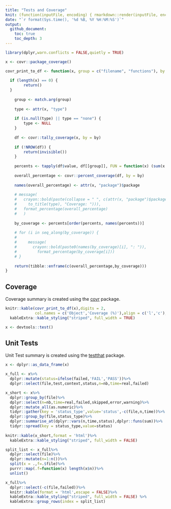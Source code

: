```yaml
---
title: "Tests and Coverage"
knit: (function(inputFile, encoding) { rmarkdown::render(inputFile, encoding = encoding, output_file = file.path(dirname(inputFile), 'README.md')) })
date: "`r format(Sys.time(), '%d %B, %Y %H:%M:%S')`"
output: 
  github_document:
    toc: true
    toc_depth: 3
---
```


```r
library(dplyr,warn.conflicts = FALSE,quietly = TRUE)

x <- covr::package_coverage()

covr_print_to_df <- function(x, group = c("filename", "functions"), by = "line"){
  
  if (length(x) == 0) {
        return()
  }
  
    group <- match.arg(group)
    
    type <- attr(x, "type")
    
    if (is.null(type) || type == "none") {
        type <- NULL
    }
    
    df <- covr::tally_coverage(x, by = by)
    
    if (!NROW(df)) {
        return(invisible())
    }
    
    percents <- tapply(df$value, df[[group]], FUN = function(x) (sum(x > 0)/length(x)) * 100)
    
    overall_percentage <- covr::percent_coverage(df, by = by)
    
    names(overall_percentage) <- attr(x, "package")$package
    
    # message(
    #   crayon::bold(paste(collapse = " ", c(attr(x, "package")$package, 
    #     to_title(type), "Coverage: "))),
    #   format_percentage(overall_percentage)
    #   )
    
    by_coverage <- percents[order(percents, names(percents))]
    
    # for (i in seq_along(by_coverage)) {
    #   
    #     message(
    #       crayon::bold(paste0(names(by_coverage)[i], ": ")),
    #         format_percentage(by_coverage[i]))
    # }
    
    return(tibble::enframe(c(overall_percentage,by_coverage)))
}

```

## Coverage

Coverage summary is created using the [covr](https://github.com/r-lib/covr) package.

```r
knitr::kable(covr_print_to_df(x),digits = 2,
             col.names = c('Object','Coverage (%)'),align = c('l','c'),format = 'html')%>%
  kableExtra::kable_styling("striped", full_width = TRUE)
```

```r
x <- devtools::test()
```

## Unit Tests

Unit Test summary is created using the [testthat](https://github.com/r-lib/testthat) package.

```r
x <- dplyr::as_data_frame(x)

x_full <- x%>%
  dplyr::mutate(status=ifelse(failed,'FAIL','PASS'))%>%
  dplyr::select(file,test,context,status,n=nb,time=real,failed)

x_short <- x%>%
  dplyr::group_by(file)%>%
  dplyr::select(n=nb,time=real,failed,skipped,error,warning)%>%
  dplyr::mutate_all(as.numeric)%>%
  tidyr::gather(key = 'status_type',value='status',-c(file,n,time))%>%
  dplyr::group_by(file,status_type)%>%
  dplyr::summarise_at(dplyr::vars(n,time,status),dplyr::funs(sum))%>%
  tidyr::spread(key = status_type,value=status)
  
knitr::kable(x_short,format = 'html')%>%
  kableExtra::kable_styling("striped", full_width = FALSE)

split_list <- x_full%>%
  dplyr::select(file)%>%
  dplyr::mutate(n=1:n())%>%
  split(x = .,f=.$file)%>%
  purrr::map(.f=function(x) length(x$n))%>%
  unlist()

x_full%>%
  dplyr::select(-c(file,failed))%>%
  knitr::kable(format = 'html',escape = FALSE)%>%
  kableExtra::kable_styling("striped", full_width = FALSE) %>%
  kableExtra::group_rows(index = split_list)

```

